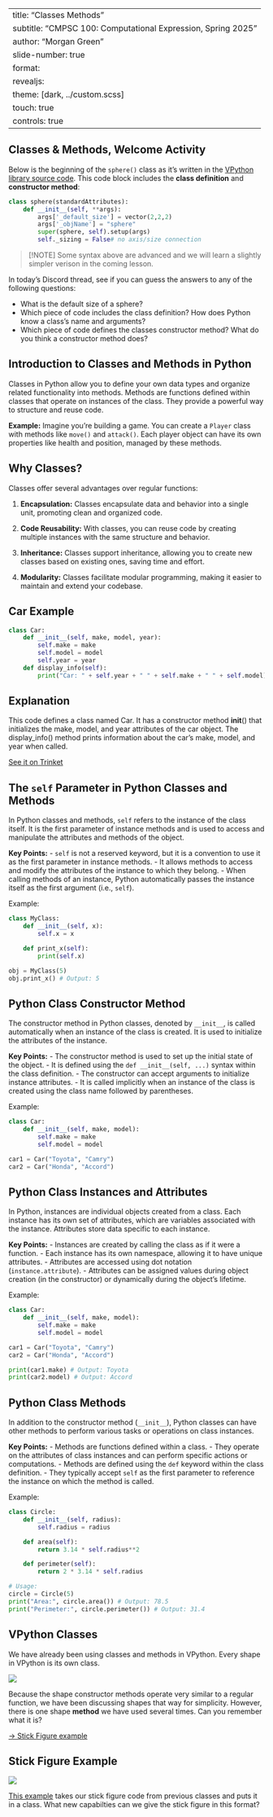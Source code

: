
---
title: "Classes Methods"
subtitle: "CMPSC 100: Computational Expression, Spring 2025"
author: "Morgan Green"
slide-number: true
format:
  revealjs: 
    theme: [dark, ../custom.scss]
touch: true
controls: true
---

::: incremental
# Classes & Methods, Welcome Activity

Below is the beginning of the `sphere()` class as it's written in the [VPython library source code](https://github.com/vpython/vpython-jupyter/blob/master/vpython/vpython.py). This code block includes the **class definition** and **constructor method**: 

```python
class sphere(standardAttributes):
    def __init__(self, **args):
        args['_default_size'] = vector(2,2,2)
        args['_objName'] = "sphere"
        super(sphere, self).setup(args)
        self._sizing = False# no axis/size connection
```

> [!NOTE]
> Some syntax above are advanced and we will learn a slightly simpler verison in the coming lesson. 

In today's Discord thread, see if you can guess the answers to any of the following questions: 

- What is the default size of a sphere? 
- Which piece of code includes the class definition? How does Python know a class's name and arguments?
- Which piece of code defines the classes constructor method? What do you think a constructor method does? 

:::

::: incremental
# Introduction to Classes and Methods in Python

Classes in Python allow you to define your own data types and organize related functionality into methods. Methods are functions defined within classes that operate on instances of the class. They provide a powerful way to structure and reuse code.

**Example:** 
Imagine you're building a game. You can create a `Player` class with methods like `move()` and `attack()`. Each player object can have its own properties like health and position, managed by these methods.


:::

::: incremental
# Why Classes?

Classes offer several advantages over regular functions:

1. **Encapsulation:** Classes encapsulate data and behavior into a single unit, promoting clean and organized code.

2. **Code Reusability:** With classes, you can reuse code by creating multiple instances with the same structure and behavior.

3. **Inheritance:** Classes support inheritance, allowing you to create new classes based on existing ones, saving time and effort.

4. **Modularity:** Classes facilitate modular programming, making it easier to maintain and extend your codebase.


:::

::: incremental
# Car Example

```python
class Car:
    def __init__(self, make, model, year):
        self.make = make
        self.model = model
        self.year = year
    def display_info(self):
        print("Car: " + self.year + " " + self.make + " " + self.model)
```
## Explanation
This code defines a class named Car. It has a constructor method __init__() that initializes the make, model, and year attributes of the car object. The display_info() method prints information about the car's make, model, and year when called.

[See it on Trinket](https://trinket.io/python/2b0b73f09e)

:::

::: incremental
# The `self` Parameter in Python Classes and Methods

In Python classes and methods, `self` refers to the instance of the class itself. It is the first parameter of instance methods and is used to access and manipulate the attributes and methods of the object.

**Key Points:**
- `self` is not a reserved keyword, but it is a convention to use it as the first parameter in instance methods.
- It allows methods to access and modify the attributes of the instance to which they belong.
- When calling methods of an instance, Python automatically passes the instance itself as the first argument (i.e., `self`).

Example:

```python
class MyClass:
    def __init__(self, x):
        self.x = x

    def print_x(self):
        print(self.x)

obj = MyClass(5)
obj.print_x() # Output: 5
```

:::

::: incremental
# Python Class Constructor Method

The constructor method in Python classes, denoted by `__init__`, is called automatically when an instance of the class is created. It is used to initialize the attributes of the instance.

**Key Points:**
- The constructor method is used to set up the initial state of the object.
- It is defined using the `def __init__(self, ...)` syntax within the class definition.
- The constructor can accept arguments to initialize instance attributes.
- It is called implicitly when an instance of the class is created using the class name followed by parentheses.

Example:

```python
class Car:
    def __init__(self, make, model):
        self.make = make
        self.model = model

car1 = Car("Toyota", "Camry")
car2 = Car("Honda", "Accord")
```

:::

::: incremental
# Python Class Instances and Attributes

In Python, instances are individual objects created from a class. Each instance has its own set of attributes, which are variables associated with the instance. Attributes store data specific to each instance.

**Key Points:**
- Instances are created by calling the class as if it were a function.
- Each instance has its own namespace, allowing it to have unique attributes.
- Attributes are accessed using dot notation (`instance.attribute`).
- Attributes can be assigned values during object creation (in the constructor) or dynamically during the object's lifetime.

Example:

```python
class Car:
    def __init__(self, make, model):
        self.make = make
        self.model = model

car1 = Car("Toyota", "Camry")
car2 = Car("Honda", "Accord")

print(car1.make) # Output: Toyota
print(car2.model) # Output: Accord
```

:::

::: incremental
# Python Class Methods

In addition to the constructor method (`__init__`), Python classes can have other methods to perform various tasks or operations on class instances.

**Key Points:**
- Methods are functions defined within a class.
- They operate on the attributes of class instances and can perform specific actions or computations.
- Methods are defined using the `def` keyword within the class definition.
- They typically accept `self` as the first parameter to reference the instance on which the method is called.

Example:

```python
class Circle:
    def __init__(self, radius):
        self.radius = radius

    def area(self):
        return 3.14 * self.radius**2

    def perimeter(self):
        return 2 * 3.14 * self.radius

# Usage:
circle = Circle(5)
print("Area:", circle.area()) # Output: 78.5
print("Perimeter:", circle.perimeter()) # Output: 31.4
```

:::

::: incremental
# VPython Classes

We have already been using classes and methods in VPython. Every shape in VPython is its own class. 

<img src = "image-1.png" style = "max-width:500px" />

Because the shape constructor methods operate very similar to a regular function, we have been discussing shapes that way for simplicity. However, there is one shape **method** we have used several times. Can you remember what it is? 

[-> Stick Figure example](/classes-methods/10_stickFigureExample.md)
:::

::: incremental
# Stick Figure Example 

<img src = "image.png" style = "max-width:500px" />

[This example](https://trinket.io/glowscript/68101cfb67) takes our stick figure code from previous classes and puts it in a class. What new capabilties can we give the stick figure in this format? 
:::


